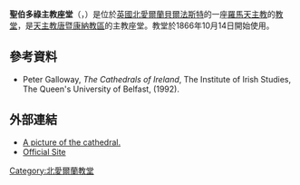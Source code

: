 '''聖伯多祿主教座堂'''（{{lang-en|St Peter's Cathedral}}，{{lang-ga| Ard Eaglais Naomh Peadar}}）是位於[[英國|英國]][[北愛爾蘭|北愛爾蘭]][[貝爾法斯特|貝爾法斯特]]的一座[[羅馬天主教|羅馬天主教]]的[[教堂|教堂]]，是[[天主教唐暨康納教區|天主教唐暨康納教區]]的主教座堂。教堂於1866年10月14日開始使用。

==參考資料==
* Peter Galloway, ''The Cathedrals of Ireland'', The Institute of Irish Studies, The Queen's University of Belfast, (1992).

==外部連結==
{{commonscat}}
* [https://web.archive.org/web/20060926231434/http://www.downandconnor.org/images/Cathedral.jpg A picture of the cathedral.]
* [http://www.stpeterscathedralbelfast.com/ Official Site]

{{coord|display=title}}
[[Category:北愛爾蘭教堂|Category:北愛爾蘭教堂]]
{{church-stub}}